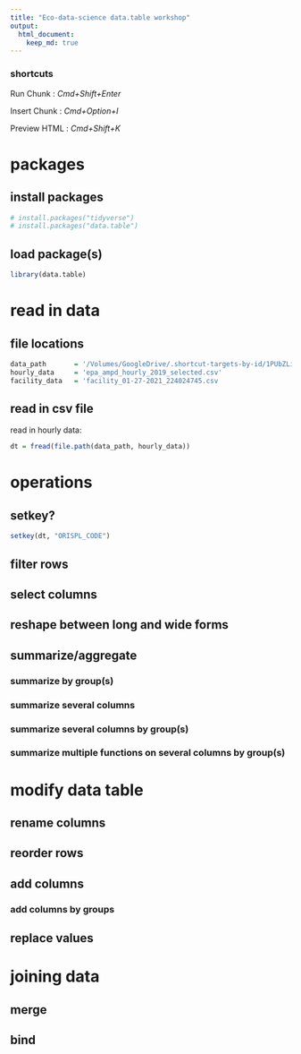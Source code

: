 ```yaml
---
title: "Eco-data-science data.table workshop"
output: 
  html_document:
    keep_md: true
---
```


### shortcuts

Run Chunk : *Cmd+Shift+Enter*

Insert Chunk : *Cmd+Option+I*

Preview HTML : *Cmd+Shift+K*

# packages

## install packages
```r
# install.packages("tidyverse")
# install.packages("data.table")
```

## load package(s)
```r
library(data.table)
```

# read in data

## file locations
```r
data_path       = '/Volumes/GoogleDrive/.shortcut-targets-by-id/1PUbZLiJ00nRGtnKGqYulNtUT25f_O2cv/alaska-data'
hourly_data     = 'epa_ampd_hourly_2019_selected.csv'
facility_data   = 'facility_01-27-2021_224024745.csv
```

## read in csv file

read in hourly data:
```r
dt = fread(file.path(data_path, hourly_data))
```

# operations

## setkey?
```r
setkey(dt, "ORISPL_CODE")
```

## filter rows

## select columns

## reshape between long and wide forms

## summarize/aggregate

### summarize by group(s)

### summarize several columns

### summarize several columns by group(s)

### summarize multiple functions on several columns by group(s)

# modify data table

## rename columns

## reorder rows

## add columns

### add columns by groups

## replace values

# joining data

## merge

## bind